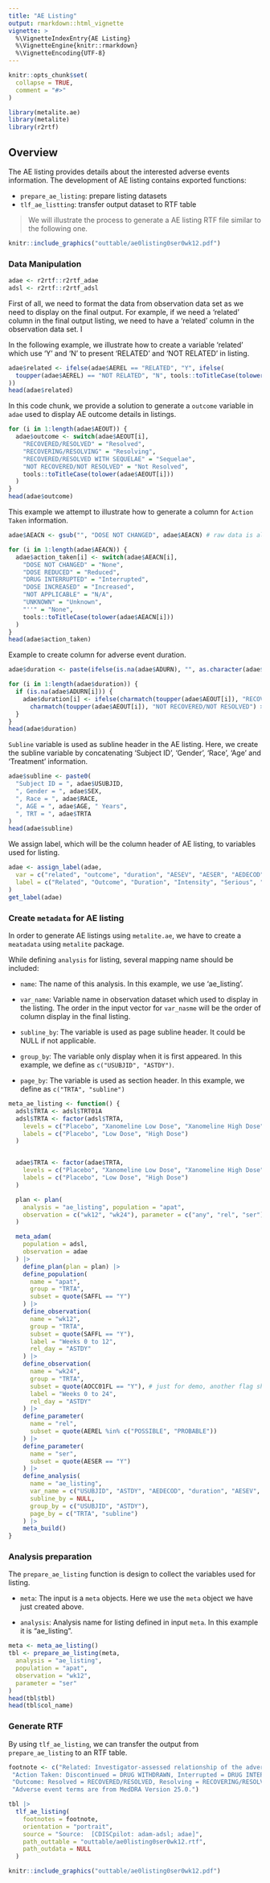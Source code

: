 ```yaml
---
title: "AE Listing"
output: rmarkdown::html_vignette
vignette: >
  %\VignetteIndexEntry{AE Listing}
  %\VignetteEngine{knitr::rmarkdown}
  %\VignetteEncoding{UTF-8}
---
```


```r
knitr::opts_chunk$set(
  collapse = TRUE,
  comment = "#>"
)
```

```r
library(metalite.ae)
library(metalite)
library(r2rtf)
```


## Overview

The AE listing provides details about the interested adverse events information.
The development of AE listing contains exported functions:

- `prepare_ae_listing`: prepare listing datasets
- `tlf_ae_listting`: transfer output dataset to RTF table

> We will illustrate the process to generate a AE listing RTF file similar to the following one.

```r
knitr::include_graphics("outtable/ae0listing0ser0wk12.pdf")
```

### Data Manipulation

```r
adae <- r2rtf::r2rtf_adae
adsl <- r2rtf::r2rtf_adsl
```

First of all, we need to format the data from observation data set as we need to display on the final output. For example, if we need a 'related' column in the final output listing, we need to have a 'related' column in the observation data set. I

In the following example, we illustrate how to create a variable 'related' which use 'Y' and 'N' to present 'RELATED' and 'NOT RELATED' in listing.

```r
adae$related <- ifelse(adae$AEREL == "RELATED", "Y", ifelse(
  toupper(adae$AEREL) == "NOT RELATED", "N", tools::toTitleCase(tolower(adae$AEREL))
))
head(adae$related)
```

In this code chunk, we provide a solution to generate a `outcome` variable in `adae` used to display AE outcome details in listings. 

```r
for (i in 1:length(adae$AEOUT)) {
  adae$outcome <- switch(adae$AEOUT[i],
    "RECOVERED/RESOLVED" = "Resolved",
    "RECOVERING/RESOLVING" = "Resolving",
    "RECOVERED/RESOLVED WITH SEQUELAE" = "Sequelae",
    "NOT RECOVERED/NOT RESOLVED" = "Not Resolved",
    tools::toTitleCase(tolower(adae$AEOUT[i]))
  )
}
head(adae$outcome)
```


This example we attempt to illustrate how to generate a column for `Action Taken` information.

```r
adae$AEACN <- gsub("", "DOSE NOT CHANGED", adae$AEACN) # raw data is all blank for 'AEACN', change to 'DOSE NOT CHANGED' for better illustration

for (i in 1:length(adae$AEACN)) {
  adae$action_taken[i] <- switch(adae$AEACN[i],
    "DOSE NOT CHANGED" = "None",
    "DOSE REDUCED" = "Reduced",
    "DRUG INTERRUPTED" = "Interrupted",
    "DOSE INCREASED" = "Increased",
    "NOT APPLICABLE" = "N/A",
    "UNKNOWN" = "Unknown",
    "''" = "None",
    tools::toTitleCase(tolower(adae$AEACN[i]))
  )
}
head(adae$action_taken)
```

Example to create column for adverse event duration.

```r
adae$duration <- paste(ifelse(is.na(adae$ADURN), "", as.character(adae$ADURN)), tools::toTitleCase(tolower(adae$ADURU)), sep = " ") # AE duration with unit

for (i in 1:length(adae$duration)) {
  if (is.na(adae$ADURN[i])) {
    adae$duration[i] <- ifelse(charmatch(toupper(adae$AEOUT[i]), "RECOVERING/RESOLVING") > 0 |
      charmatch(toupper(adae$AEOUT[i]), "NOT RECOVERED/NOT RESOLVED") > 0, "Continuing", "Unknown")
  }
}
head(adae$duration)
```

`Subline` variable is used as subline header in the AE listing. Here, we create the subline variable by concatenating 'Subject ID', 'Gender', 'Race', 'Age' and 'Treatment' information.

```r
adae$subline <- paste0(
  "Subject ID = ", adae$USUBJID,
  ", Gender = ", adae$SEX,
  ", Race = ", adae$RACE,
  ", AGE = ", adae$AGE, " Years",
  ", TRT = ", adae$TRTA
)
head(adae$subline)
```

We assign label, which will be the column header of AE listing, to variables used for listing.

```r
adae <- assign_label(adae,
  var = c("related", "outcome", "duration", "AESEV", "AESER", "AEDECOD", "action_taken"),
  label = c("Related", "Outcome", "Duration", "Intensity", "Serious", "Adverse Event", "Action Taken")
)
get_label(adae)
```

### Create `metadata` for AE listing

In order to generate AE listings using `metalite.ae`, we have to create a `meatadata` using `metalite` package. 

While defining `analysis` for listing, several mapping name should be included:

- `name`: The name of this analysis. In this example, we use 'ae_listing'. 

- `var_name`: Variable name in observation dataset which used to display in the listing. The order in the input vector for `var_nasme` will be the order of column display in the final listing.

- `subline_by`: The variable is used as page subline header. It could be NULL if not applicable.

- `group_by`: The variable only display when it is first appeared. In this example, we define as `c("USUBJID", "ASTDY")`.

- `page_by`: The variable is used as section header. In this example, we define as `c("TRTA", "subline")`

```r
meta_ae_listing <- function() {
  adsl$TRTA <- adsl$TRT01A
  adsl$TRTA <- factor(adsl$TRTA,
    levels = c("Placebo", "Xanomeline Low Dose", "Xanomeline High Dose"),
    labels = c("Placebo", "Low Dose", "High Dose")
  )


  adae$TRTA <- factor(adae$TRTA,
    levels = c("Placebo", "Xanomeline Low Dose", "Xanomeline High Dose"),
    labels = c("Placebo", "Low Dose", "High Dose")
  )

  plan <- plan(
    analysis = "ae_listing", population = "apat",
    observation = c("wk12", "wk24"), parameter = c("any", "rel", "ser")
  )

  meta_adam(
    population = adsl,
    observation = adae
  ) |>
    define_plan(plan = plan) |>
    define_population(
      name = "apat",
      group = "TRTA",
      subset = quote(SAFFL == "Y")
    ) |>
    define_observation(
      name = "wk12",
      group = "TRTA",
      subset = quote(SAFFL == "Y"),
      label = "Weeks 0 to 12",
      rel_day = "ASTDY"
    ) |>
    define_observation(
      name = "wk24",
      group = "TRTA",
      subset = quote(AOCC01FL == "Y"), # just for demo, another flag shall be used.
      label = "Weeks 0 to 24",
      rel_day = "ASTDY"
    ) |>
    define_parameter(
      name = "rel",
      subset = quote(AEREL %in% c("POSSIBLE", "PROBABLE"))
    ) |>
    define_parameter(
      name = "ser",
      subset = quote(AESER == "Y")
    ) |>
    define_analysis(
      name = "ae_listing",
      var_name = c("USUBJID", "ASTDY", "AEDECOD", "duration", "AESEV", "AESER", "related", "action_taken", "outcome"),
      subline_by = NULL,
      group_by = c("USUBJID", "ASTDY"),
      page_by = c("TRTA", "subline")
    ) |>
    meta_build()
}
```

### Analysis preparation

The `prepare_ae_listing` function is design to collect the variables used for listing.

- `meta`: The input is a `meta` objects. Here we use the `meta` object we have just created above.

- `analysis`: Analysis name for listing defined in input `meta`. In this example it is "ae_listing".


```r
meta <- meta_ae_listing()
tbl <- prepare_ae_listing(meta,
  analysis = "ae_listing",
  population = "apat",
  observation = "wk12",
  parameter = "ser"
)
head(tbl$tbl)
head(tbl$col_name)
```

### Generate RTF

By using `tlf_ae_listing`, we can transfer the output from `prepare_ae_listing` to an RTF table.

```r
footnote <- c("Related: Investigator-assessed relationship of the adverse event to study medication. Y = RELATED, N = NOT RELATED",
 "Action Taken: Discontinued = DRUG WITHDRAWN, Interrupted = DRUG INTERRUPTED, Reduced = DOSE REDUCED, Increased = DOSE INCREASED, None = DOSE NOT CHANGED, N/A = NOT APPLICABLE.",
 "Outcome: Resolved = RECOVERED/RESOLVED, Resolving = RECOVERING/RESOLVING, Sequelae = RECOVERED/RESOLVED WITH SEQUELAE, Not resolved = NOT RECOVERED/NOT RESOLVED.",
 "Adverse event terms are from MedDRA Version 25.0.")
```

```r
tbl |>
  tlf_ae_listing(
    footnotes = footnote,
    orientation = "portrait",
    source = "Source:  [CDISCpilot: adam-adsl; adae]",
    path_outtable = "outtable/ae0listing0ser0wk12.rtf",
    path_outdata = NULL
  )
```

```r
knitr::include_graphics("outtable/ae0listing0ser0wk12.pdf")
```
